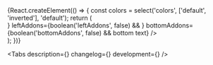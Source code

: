 

<Meta title=' Components/Forms/Inputs/FormControl' component={FormControl} />

<!-- Canvas -->

<Story name='FormControl'>
    {React.createElement(() => {
        const colors = select('colors', ['default', 'inverted'], 'default');
        return (
            <div
                style={{
                    backgroundColor:
                        colors === 'inverted'
                            ? 'var(--color-light-bg-primary-inverted)'
                            : 'transparent',
                    padding: '8px',
                    position: 'absolute',
                    top: 0,
                    left: 0,
                    right: 0,
                    bottom: 0,
                }}
            >
                <FormControl
                    block={boolean('block', true)}
                    size={select('size', ['s', 'm', 'l', 'xl'], 's')}
                    colors={colors}
                    disabled={boolean('disabled', false)}
                    filled={boolean('filled', false)}
                    focused={boolean('focused', false)}
                    label={text('label', '')}
                    labelView={select('labelView', ['inner', 'outer'], 'inner')}
                    hint={text('hint', '')}
                    error={text('error', '')}
                    rightAddons={boolean('rightAddons', false) && <StarMIcon />}
                    leftAddons={boolean('leftAddons', false) && <StarMIcon />}
                    bottomAddons={boolean('bottomAddons', false) && <span>bottom text</span>}
                />
            </div>
        );
    })}
</Story>

<!-- Docs -->

<ComponentHeader
    name='FormControl'
    version={version}
    package='@alfalab/core-components/form-control'
    children='Базовый компонент для построения полей ввода — input, textarea, select и др.'
/>

<Tabs description={<Description />} changelog={<Changelog />} development={<Development />} />
